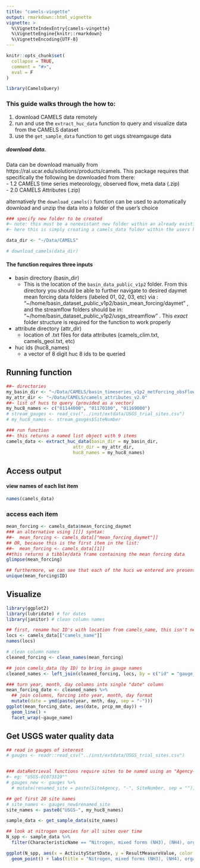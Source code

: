 ```yaml
---
title: "camels-vingette"
output: rmarkdown::html_vignette
vignette: >
  %\VignetteIndexEntry{camels-vingette}
  %\VignetteEngine{knitr::rmarkdown}
  %\VignetteEncoding{UTF-8}
---
```


```r
knitr::opts_chunk$set(
  collapse = TRUE,
  comment = "#>",
  eval = F
)
```

```r
library(CamelsQuery)
```


### This guide walks through the how to: 

1. download CAMELS data remotely
2. run and use the `extract_huc_data` function to query and visualize data from the CAMELS dataset
3. use the `get_sample_data` function to get usgs streamgauge data
  
    


  
##### download data.
Data can be download manually from https://ral.ucar.edu/solutions/products/camels. This package requires that specifically the following be downloaded from there:  
- 1.2	CAMELS time series meteorology, observed flow, meta data (.zip)  
- 2.0	CAMELS Attributes (.zip)   

alternatively the `download_camels()` function can be used to automatically download and unzip the data into a folder of the user's choice


```r
### specify new folder to be created
#~ note: this must be a nonexistant new folder within an already existing folder:
#~ here this is simply creating a camels_data folder within the users home directory

data_dir <- "~/Data/CAMELS"

# download_camels(data_dir)
```
  
  
#### The function requires three inputs  

* basin directory (basin_dir)  
  + This is the location of the `basin_data_public_v1p2` folder. From this directory you should be able to further navigate to desired daymet mean forcing data folders (labeled 01, 02, 03, etc) via : "~/home/basin_dataset_public_v1p2/basin_mean_forcing/daymet" , and the streamflow folders should be in: "~/home/basin_dataset_public_v1p2/usgs_streamflow" . This *exact* folder structure is required for the function to work properly  
* attribute directory (attr_dir)  
  + location of .txt files for data attributes (camels_clim.txt, camels_geol.txt, etc)  
* huc ids (huc8_names)  
  + a vector of 8 digit huc 8 ids to be queried  

  
## Running function  

```r
##~ directories
my_basin_dir <- "~/Data/CAMELS/basin_timeseries_v1p2_metForcing_obsFlow/basin_dataset_public_v1p2"
my_attr_dir <- "~/Data/CAMELS/camels_attributes_v2.0"
##~ list of hucs to query (provided as a vector)
my_huc8_names <- c("01144000", "01170100", "01169000")
# stream_gauges <- read_csv("../inst/extdata/USGS_trial_sites.csv")
# my_huc8_names <- stream_gauges$SiteNumber

### run function
##~ this returns a named list object with 9 items
camels_data <- extract_huc_data(basin_dir = my_basin_dir, 
                         attr_dir = my_attr_dir, 
                         huc8_names = my_huc8_names)
```
 
\newpage

## Access output   
  
#### view names of each list item
```r
names(camels_data)
```
    
### access each item
```r
mean_forcing <- camels_data$mean_forcing_daymet
### an alternative using [[]] syntax: 
##~  mean_forcing <- camels_data[["mean_forcing_daymet"]]
## OR, because this is the first item in the list:
##~  mean_forcing <- camels_data[[1]]
##this returns a tibble/data frame containing the mean forcing data
glimpse(mean_forcing) 
```
  
  
```r
## furthermore, we can see that each of the hucs we entered are present
unique(mean_forcing$ID)
```

\newpage

## Visualize
```r
library(ggplot2)
library(lubridate) # for dates
library(janitor) # clean column names

## first, rename huc ID's with location from camels_name, this isn't necessary, but makes for more informative labels
locs <- camels_data[["camels_name"]]
names(locs)

# clean column names
cleaned_forcing <- clean_names(mean_forcing)

## join camels_data (by ID) to bring in gauge names
cleaned_names <- left_join(cleaned_forcing, locs, by = c("id" = "gauge_id"))

### turn year, month, day columns into single "date" column
mean_forcing_date <- cleaned_names %>%
  ## join columns, forcing into year, month, day format
  mutate(date = ymd(paste(year, mnth, day, sep = "-")))
ggplot(mean_forcing_date, aes(date, prcp_mm_day)) +
  geom_line() +
  facet_wrap(~gauge_name)
```


## Get USGS water quality data
```r
## read in gauges of interest
# gauges <- readr::read_csv("../inst/extdata/USGS_trial_sites.csv")


### dataRetrieval functions require sites to be named using an "Agency-Site#" format, this code reformats the trial sites csv into this format
#~ eg: "USGS-01073319""
# gauges_new <- gauges %>% 
  # mutate(renamed_site = paste(SiteAgency, "-", SiteNumber, sep = ""))

## get first 20 site names
# site_names <- gauges_new$renamed_site
site_names <- paste0("USGS-", my_huc8_names)

sample_data <- get_sample_data(site_names)
```


```r
## look at nitrogen species for all sites over time
N_spp <- sample_data %>% 
  filter(CharacteristicName == "Nitrogen, mixed forms (NH3), (NH4), organic, (NO2) and (NO3)")

ggplot(N_spp, aes(x = ActivityStartDate, y = ResultMeasureValue, color = MonitoringLocationIdentifier)) +
  geom_point() + labs(title = "Nitrogen, mixed forms (NH3), (NH4), organic, (NO2) and (NO3)")
  

```

